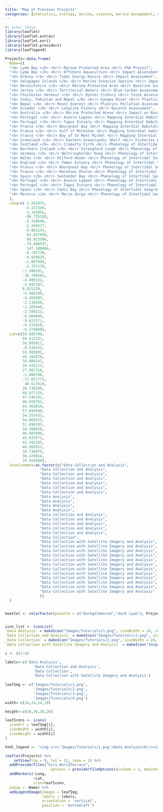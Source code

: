 ```yaml
---
title: "Map of Previous Projects"
categories: [statistics, ecology, marine, science, marine management, consultancy] 
---
```


```r
#| echo: false
library(leaflet)
library(leaflet.extras)
library(leaflet.esri)
library(leaflet.providers)
library(leaflegend)

Projects<-data.frame(
  Name=c(
  "<b> Lyme Bay </b> <br/> Marine Protected Area <br/> PhD Project",
  "<b> Lyme Bay </b> <br/> Offshore Aquaculture <br/> Impact Assessment",
  "<b> Orkney </b> <br/> Tidal Energy Device <br/> Impact Assessment",
  "<b> Galapagos Islands </b> <br/> Marine Invasive Species <br/> Impact Assessment and Monitoring",
  "<b> Berwickshire </b> <br/> Marine Protected Area <br/> Baseline Survey",
  "<b> Jersey </b> <br/> Territorial Waters <br/> Blue Carbon Assessment",
  "<b> Chichester Harbour </b> <br/> Oyster Fishery <br/> Stock Assessment",
  "<b> India, Pakistan and Nepal </b> <br/> Ganges River <br/> Plastics Pollution Assessment",
  "<b> Nepal </b> <br/> Mount Everest <br/> Plastics Pollution Assessment",
  "<b> Ecuador </b> <br/> Longline Fishery <br/> Bycatch Assessment",
  "<b> Australia </b> <br/> Marine Protected Areas <br/> Impact on Rare Species",
  "<b> Portugal </b> <br/> Aveiro Lagoon <br/> Mapping Interdial Habitats",
  "<b> Portugal </b> <br/> Tagus Estuary <br/> Mapping Interdial Habitats",
  "<b> France </b> <br/> Bourgneuf Bay <br/> Mapping Interdial Habitats",
  "<b> France </b> <br/> Gulf of Morbihan <br/> Mapping Interdial Habitats",
  "<b> France </b> <br/> Bay of St Mont Michel <br/> Mapping Interdial Habitats",
  "<b> Greenland </b> <br/> Eastern Greenlandic Shelf <br/> Fisheries Bycatch Assessment",
  "<b> Scotland </b> <br/> Cromarty Firth <br/> Phenology of Intertidal Seagrass",
  "<b> Northern Ireland </b> <br/> Strangford Lough <br/> Phenology of Intertidal Seagrass",
  "<b> Germany </b> <br/> Beltringharder Koog <br/> Phenology of Intertidal Seagrass",
  "<b> Wales </b> <br/> Milford Haven <br/> Phenology of Intertidal Seagrass",
  "<b> England </b> <br/> Tamar Estuary <br/> Phenology of Intertidal Seagrass",
  "<b> France </b> <br/> Bourgneuf Bay <br/> Phenology of Intertidal Seagrass",
  "<b> France </b> <br/> Marennes Oléron <br/> Phenology of Intertidal Seagrass",
  "<b> Spain </b> <br/> Santander Bay <br/> Phenology of Intertidal Seagrass",
  "<b> Portugal </b> <br/> Aveiro Lagoon <br/> Phenology of Intertidal Seagrass",
  "<b> Portugal </b> <br/> Tagus Estuary <br/> Phenology of Intertidal Seagrass",
  "<b> Spain </b> <br/> Cádiz Bay <br/> Phenology of Intertidal Seagrass",
  "<b> Morocco </b> <br/> Merja Zerga <br/> Phenology of Intertidal Seagrass"
  ),
  Long=c(-2.932835,
         -3.137340,
         -3.143856,
         -90.735188,
         -2.120646,
         -2.144517,
         -0.881243,
          83.057458,
          86.923506,
         -79.888597,
          147.188089,
         -8.745730,
         -9.029625,
         -2.097998, 
         -2.757178,
        -1.508291,
        -38.700462,
        -4.089152,
        -5.687167,
        8.831230,
        -5.060390,
        -4.201895,
        -2.138160,
        -1.205946,
        -3.789223,
        -8.684040,
        -9.023371,
        -6.231828,
        -6.274848),
  Lat=c(50.693708,
        50.612101, 
        58.893811, 
        -0.534533,
        55.905891,
        49.184870,
        50.809141, 
        26.435213,
        27.987316,
        -1.880188,
        -17.872771,
         40.617610, 
        38.730280,
        46.977129, 
        47.546101,
        48.659781,
        64.361814,
        57.694590,
        54.555433,
        54.603525,
        51.696103,
        50.368626,
        46.987809,
        45.915571,
        43.441265,
        40.691813,
        38.734875,
        36.470814,
        34.843086),
  Involvement=as.factor(c("Data Collection and Analysis",
                "Data Collection and Analysis",
                "Data Collection and Analysis",
                "Data Collection and Analysis",
                "Data Collection and Analysis",
                "Data Collection and Analysis",
                "Data Collection and Analysis",
                "Data Analysis",
                "Data Analysis",
                "Data Analysis",
                "Data Analysis",
                "Data Collection and Analysis",
                "Data Collection and Analysis",
                "Data Collection and Analysis",
                "Data Collection and Analysis",
                "Data Collection and Analysis",
                "Data Collection",
                "Data Collection with Satellite Imagery and Analysis",
                "Data Collection with Satellite Imagery and Analysis",
                "Data Collection with Satellite Imagery and Analysis",
                "Data Collection with Satellite Imagery and Analysis",
                "Data Collection with Satellite Imagery and Analysis",
                "Data Collection with Satellite Imagery and Analysis",
                "Data Collection with Satellite Imagery and Analysis",
                "Data Collection with Satellite Imagery and Analysis",
                "Data Collection with Satellite Imagery and Analysis",
                "Data Collection with Satellite Imagery and Analysis",
                "Data Collection with Satellite Imagery and Analysis",
                "Data Collection with Satellite Imagery and Analysis"
                ))
  )


beatCol <- colorFactor(palette = c("darkgoldenrod","dark cyan"), Projects$Involvement)


icon_list <- iconList(
`Data Analysis` = makeIcon("Images/Tutorials/1.png", iconWidth = 24, iconHeight = 20),
`Data Collection and Analysis` = makeIcon("Images/Tutorials/2.png", iconWidth = 24, iconHeight = 30),
`Data Collection` = makeIcon("Images/Tutorials/2.png", iconWidth = 24, iconHeight = 30),
`Data Collection with Satellite Imagery and Analysis` = makeIcon("Images/Tutorials/3.png", iconWidth = 18, iconHeight = 20))

i <- c(1:4)

labels<-c('Data Analysis',
             'Data Collection and Analysis',
             'Data Collection',
             'Data Collection with Satellite Imagery and Analysis')
  
leafImg <- c('Images/Tutorials/1.png',
             'Images/Tutorials/2.png',
             'Images/Tutorials/3.png',
             'Images/Tutorials/4.png')
width<-c(24,24,24,18)

height<-c(20,30,30,20)

leafIcons <- icons(
  iconUrl = leafImg[i],
  iconWidth = width[i], 
  iconHeight = width[i]
)

html_legend <- "<img src='Images/Tutorials/1.png'>Data Analysis<br/><img src='Images/Tutorials/2.png'>Data Collection and Analysis<br/><img src='Images/Tutorials/2.png'>Data Collection<br/><img src='Images/Tutorials/3.png'>Data Collection with Satellite Imagery and Analysis"

leaflet(Projects) %>% 
    setView(lng = 0, lat = 12, zoom = 1) %>% 
  addProviderTiles("Esri.WorldTerrain", 
                     options = providerTileOptions(minZoom = 1, maxZoom = 15))%>%
  addMarkers(~Long, 
             ~Lat,
             icon=leafIcons, 
  popup = ~Name) %>%
  addLegendImage(images = leafImg,
                 labels = labels,
                 orientation = 'vertical',
                 position = 'bottomleft')



```

